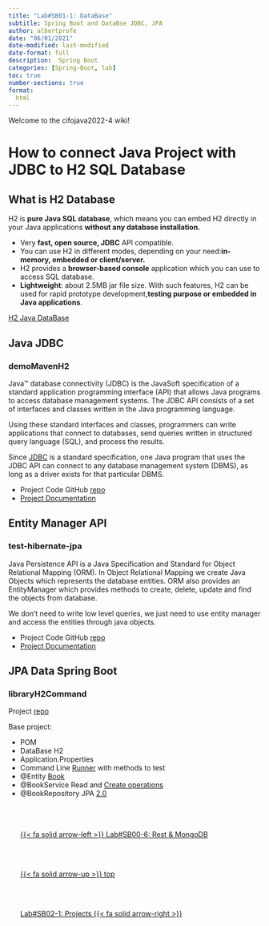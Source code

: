 ```yaml
---
title: "Lab#SB01-1: DataBase"
subtitle: Spring Boot and DataBse JDBC, JPA
author: albertprofe
date: "06/01/2021"
date-modified: last-modified
date-format: full
description:  Spring Boot
categories: [Spring-Boot, lab]
toc: true
number-sections: true
format:
  html
---
```


Welcome to the cifojava2022-4 wiki!

# How to connect Java Project with JDBC to H2 SQL Database

## What is H2 Database

H2 is **pure Java SQL database**, which means you can embed H2 directly in your Java applications **without any database installation.**

- Very **fast, open source, JDBC** API compatible.
- You can use H2 in different modes, depending on your need:**in-memory, embedded or client/server.**
- H2 provides a **browser-based console** application which you can use to access SQL database.
- **Lightweight**: about 2.5MB jar file size.
With such features, H2 can be used for rapid prototype development,**testing purpose or embedded in Java applications**.

[H2 Java DataBase](http://www.h2database.com/html/build.html)

## Java JDBC

### demoMavenH2

Java™ database connectivity (JDBC) is the JavaSoft specification of a standard application programming interface (API) that allows Java programs to access database management systems. The JDBC API consists of a set of interfaces and classes written in the Java programming language.

Using these standard interfaces and classes, programmers can write applications that connect to databases, send queries written in structured query language (SQL), and process the results.

Since [JDBC](https://www.ibm.com/docs/en/informix-servers/12.10?topic=started-what-is-jdbc) is a standard specification, one Java program that uses the JDBC API can connect to any database management system (DBMS), as long as a driver exists for that particular DBMS.

- Project Code GitHub [repo](https://github.com/AlbertProfe/cifojava2022-4/tree/master/demoMavenH2){.external}
- [Project Documentation](https://github.com/AlbertProfe/cifojava2022-4/wiki/Java-JDBC){.external}

## Entity Manager API

### test-hibernate-jpa

Java Persistence API is a Java Specification and Standard for Object Relational Mapping (ORM). In Object Relational Mapping we create Java Objects which represents the database entities. ORM also provides an EntityManager which provides methods to create, delete, update and find the objects from database.

We don’t need to write low level queries, we just need to use entity manager and access the entities through java objects.

- Project Code GitHub [repo](https://github.com/AlbertProfe/cifojava2022-4/tree/master/test-hibernate-jpa){.external}
- [Project Documentation](https://github.com/AlbertProfe/cifojava2022-4/wiki/Entity-Manager-API){.external}

## JPA Data Spring Boot

### libraryH2Command

Project [repo](https://github.com/AlbertProfe/cifojava2022-4/tree/master/libraryH2Command)

Base project:

- POM
- DataBase H2
- Application.Properties
- Command Line [Runner](https://github.com/AlbertProfe/cifojava2022-4/blob/master/libraryH2Command/src/main/java/com/example/myfirstprojectspring/ApplicationCommandRunner.java) with methods to test
- @Entity [Book](https://github.com/AlbertProfe/cifojava2022-4/blob/master/libraryH2Command/src/main/java/com/example/myfirstprojectspring/Book.java)
- @BookService Read and [Create operations](https://github.com/AlbertProfe/cifojava2022-4/blob/master/libraryH2Command/src/main/java/com/example/myfirstprojectspring/BookService.java)
- @BookRepository JPA [2.0](https://github.com/AlbertProfe/cifojava2022-4/blob/e5f515ff93a99cc270bcfca47f3b4f0aef63d4b3/libraryH2Command/pom.xml#L23)
<!--- navLinks -->
<br><br>
<div class=row>
<br>
<div class='column left previous'>
<br>
[{{< fa solid arrow-left >}} Lab#SB00-6: Rest & MongoDB](/springboot/sblab0-6.qmd)
<br>
</div>
<br>
<div class='column center'>
<br>
[{{< fa solid arrow-up >}} top](#top)
<br>
</div>
<br>
<div class='column right next'>
<br>
[Lab#SB02-1: Projects  {{< fa solid arrow-right >}}](/springboot/sblab2.qmd)
<br>
</div>
<br>
</div>

